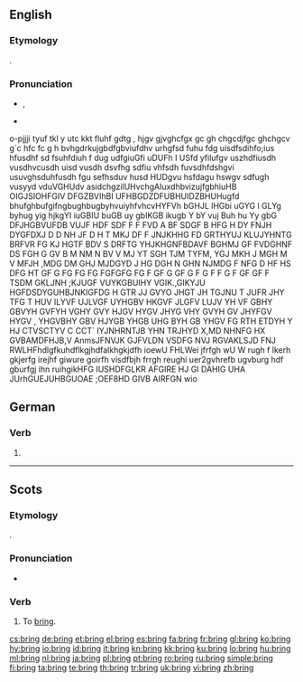 ==English==

{{rank|c.|strong|dead|399|bring|returned|seems|soul}}

===Etymology===
{{etyl|ang}} {{term|bringan|lang=ang}}.

===Pronunciation===
* {{IPA|/ˈbɹɪŋ/}}, {{SAMPA|/"brIN/}}
* {{audio|en-us-bring.ogg|Audio (US)}}
*: {{rhymes|ɪŋ}}


o-pjjji tyuf tkl y utc kkt fluhf gdtg , hjgv gjvghcfgx gc gh chgcdjfgc ghchgcv g`c hfc fc g h bvhgdrkujgbdfgbviufdhv urhgfsd fuhu fdg uisdfsdihfo;ius hfusdhf sd fsuhfdiuh f dug  udfgiuGfi uDUFh I USfd yfilufgv uszhdfiusdh vusdhvcusdh uisd vusdh dsvfhg sdfiu vhfsdh fuvsdhfdshgvi usuvghsduhfusdh fgu sefhsduv husd HUDgvu hsfdagu hswgv sdfugh vusyyd vduVGHUdv asidchgzilUHvchgAIuxdhbvizujfgbhiuHB OIGJSIOHFGIV DFGZBVIhBI  UFHBGDZDFUBHUIDZBHUHugfd bhufghbufgifngbughbugbyhvuiyhfvhcvHYFVh bGHJL lHGbi uGYG l GLYg byhug yig hjkgYI iuGBIU buGB uy gbIKGB ikugb Y   bY vuj Buh hu Yy gbG DFJHGBVUFDB VUJF HDF SDF F F  FVD A BF SDGF B HFG H DY FNJH DYGFDXJ D D NH JF D H T MKJ DF F JNJKHHG FD GRTHYUJ KLUJYHNTG BRFVR FG KJ HGTF BDV S DRFTG YHJKHGNFBDAVF BGHMJ GF  FVDGHNF DS FGH G GV B M  NM N BV V MJ YT SGH TJM TYFM, YGJ MKH J MGH M V MFJH ,MDG DM GHJ MJDGYD J HG DGH N  GHN NJMDG F NFG D HF  HS DFG  HT GF G FG FG FG FGFGFG FG F GF G GF  G F G F F  G F GF GF  F TSDM GKLJNH ;KJUGF VUYKGBUIHY VGIK.,GIKYJU HGFDSDYGUHBJNKIGFDG H GTR JJ GVYO JHGT JH TGJNU T JUFR JHY TFG T HUV ILYVF UJLVGF UYHGBV HKGVF JLGFV LUJV YH VF GBHY GBVYH GVFYH VGHY GVY HJGV HYGV JHYG VHY GVYH GV JHYFGV HYGV , YHGVBHY GBV HJYGB YHGB UHG BYH GB YHGV  FG RTH ETDYH Y HJ  CTVSCTYV    C CCT` IYJNHRNTJB YHN TRJHYD X,MD NHNFG HX  GVBAMDFHJB,V AnmsJFNVJK GJFVLDN VSDFG NVJ RGVAKLSJD FNJ RWLHFhdlgfkuhdflkgjhdfalkhgkjdfh ioewU FHLWei jfrfgh wU W rugh f lkerh gkjerfg irejhf giwure goirfh visdfbjh frrgh reughi uer2gvhrefb ugvburg hdf gburfgj ihn ruihgikHFG IUSHDFGLKR AFGIRE HJ GI DAHIG UHA JUrhGUEJUHBGUOAE ;OEF8HD GIVB AIRFGN wio

==German==

===Verb===
{{infl|de|verb form}}

# {{form of|The imperative of second-person singular|[[bringen]]}}

----

==Scots==

===Etymology===
{{etyl|ang|sco}} {{term|bringan|lang=ang}}.

===Pronunciation===
* {{IPA|/brɪŋ/|lang=sco}}

===Verb===
{{sco-verb|brings|bringin|brocht}}

# To [[#English|bring]].

[[cs:bring]]
[[de:bring]]
[[et:bring]]
[[el:bring]]
[[es:bring]]
[[fa:bring]]
[[fr:bring]]
[[gl:bring]]
[[ko:bring]]
[[hy:bring]]
[[io:bring]]
[[id:bring]]
[[it:bring]]
[[kn:bring]]
[[kk:bring]]
[[ku:bring]]
[[lo:bring]]
[[hu:bring]]
[[ml:bring]]
[[nl:bring]]
[[ja:bring]]
[[pl:bring]]
[[pt:bring]]
[[ro:bring]]
[[ru:bring]]
[[simple:bring]]
[[fi:bring]]
[[ta:bring]]
[[te:bring]]
[[th:bring]]
[[tr:bring]]
[[uk:bring]]
[[vi:bring]]
[[zh:bring]]